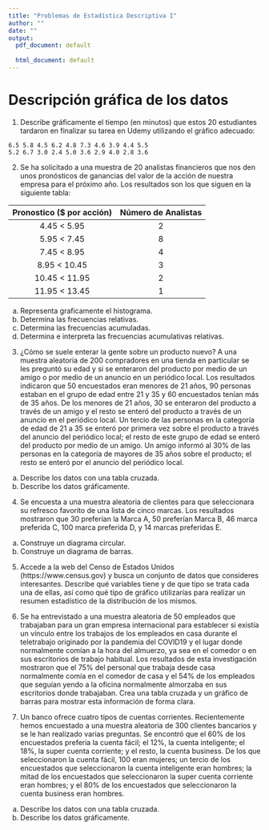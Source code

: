 ```yaml
---
title: "Problemas de Estadística Descriptiva I"
author: ""
date: ""
output:
  pdf_document: default
              
  html_document: default
---
```



<!-- Después de la lectura 19 Fallos eligiendo el gráfico erróneo. -->

# Descripción gráfica de los datos

1. Describe gráficamente el tiempo (en minutos) que estos 20 estudiantes tardaron en finalizar su tarea en Udemy utilizando el gráfico adecuado:

```
6.5 5.8 4.5 6.2 4.8 7.3 4.6 3.9 4.4 5.5 
5.2 6.7 3.0 2.4 5.0 3.6 2.9 4.0 2.8 3.6
```    

2. Se ha solicitado a una muestra de 20 analistas financieros que nos den unos pronósticos de ganancias del valor de la acción de nuestra empresa para el próximo año. Los resultados son los que siguen en la siguiente tabla:

| Pronostico ($ por acción) | Número de Analistas |
|:-------------------------:|:-------------------:|
| 4.45 < 5.95               | 2                   |
| 5.95 < 7.45               | 8                   |
| 7.45 < 8.95               | 4                   |
| 8.95 < 10.45              | 3                   |
| 10.45 < 11.95             | 2                   |
| 11.95 < 13.45             | 1                   |

  a. Representa graficamente el histograma.
  b. Determina las frecuencias relativas. 
  c. Determina las frecuencias acumuladas. 
  d. Determina e interpreta las frecuencias acumulativas relativas.
  
  
3. ¿Cómo se suele enterar la gente sobre un producto nuevo? A una muestra aleatoria de 200 compradores en una tienda en particular se les preguntó su edad y si se enteraron del producto por medio de un amigo o por medio de un anuncio en un periódico local. Los resultados indicaron que 50 encuestados eran menores de 21 años, 90 personas estaban en el grupo de edad entre 21 y 35 y 60 encuestados tenían más de 35 años. De los menores de 21 años, 30 se enteraron del producto a través de un amigo y el resto se enteró del producto a través de un anuncio en el periódico local. Un tercio de las personas en la categoría de edad de 21 a 35 se enteró por primera vez sobre el producto a través del anuncio del periódico local; el resto de este grupo de edad se enteró del producto por medio de un amigo. Un amigo informó al 30% de las personas en la categoría de mayores de 35 años sobre el producto; el resto se enteró por el anuncio del periódico local.

a. Describe los datos con una tabla cruzada. 
b. Describe los datos gráficamente.  


4. Se encuesta a una muestra aleatoria de clientes para que seleccionara su refresco favorito de una lista de cinco marcas. Los resultados mostraron que 30 preferían la Marca A, 50 preferían Marca B, 46 marca preferida C, 100 marca preferida D, y 14 marcas preferidas E.

a. Construye un diagrama circular. 
b. Construye un diagrama de barras.

5. Accede a la web del Censo de Estados Unidos (https://www.census.gov) y busca un conjunto de datos que consideres interesantes. Describe qué variables tiene y de que tipo se trata cada una de ellas, así como qué tipo de gráfico utilizarías para realizar un resumen estadístico de la distribución de los mismos. 

6. Se ha entrevistado a una muestra aleatoria de 50 empleados que trabajaban para un gran empresa internacional para establecer si existía un vínculo entre los trabajos de los empleados en casa durante el teletrabajo originado por la pandemia del COVID19 y el lugar donde normalmente comían a la hora del almuerzo, ya sea en el comedor o en sus escritorios de trabajo habitual. Los resultados de esta investigación mostraron que el 75% del personal que trabaja desde casa normalmente comía en el comedor de casa y el 54% de los empleados que seguían yendo a la oficina normalmente almorzaba en sus escritorios donde trabajaban. Crea una tabla cruzada y un gráfico de barras para mostrar esta información de forma clara.



7. Un banco ofrece cuatro tipos de cuentas corrientes. Recientemente hemos encuestado a una muestra aleatoria de 300 clientes bancarios y se le han realizado varias preguntas. Se encontró que el 60% de los encuestados preferia la cuenta fácil; el 12%, la cuenta inteligente; el 18%, la super cuenta corriente; y el resto, la cuenta business. De los que seleccionaron la cuenta fácil, 100 eran mujeres; un tercio de los encuestados que seleccionaron la cuenta inteligente eran hombres; la mitad de los encuestados que seleccionaron la super cuenta corriente eran hombres; y el 80% de los encuestados que seleccionaron la cuenta business eran hombres.

  a. Describe los datos con una tabla cruzada. 
  b. Describe los datos gráficamente.
  